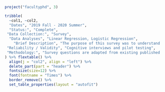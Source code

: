 
```r
project("facultyphd", 3)
```

```r
tribble(
  ~col1, ~col2,
  "Dates", "2019 Fall - 2020 Summer",
  "Status:", "Complete",
 "Data Collection:", "Survey",
  "Data Analyses", "Linear Regression, Logistic Regression",
    "Brief Description", "The purpose of this survey was to understand faculty perceptions of the importance of conference experiences when considering hiring new tenure-track assistant professors, especially recently-graduated PhD job applicants",
 "Reliability / Validity", "Cognitive interviews and pilot testing",
 "Methodology:", "Survey questions are adapted from existing published literature"
) %>% flextable() %>%
  align(j = "col2", align = "left") %>%
  delete_part(part = "header") %>%
  fontsize(size=12) %>%
  font(fontname = "Times") %>%
  border_remove() %>%
  set_table_properties(layout = "autofit")
```


\newline
